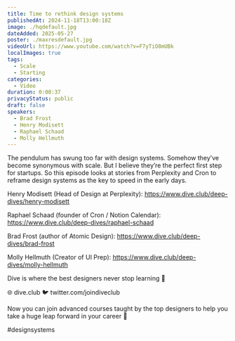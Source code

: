 ```yaml
---
title: Time to rethink design systems
publishedAt: 2024-11-18T13:00:18Z
image: ./hqdefault.jpg
dateAdded: 2025-05-27
poster: ./maxresdefault.jpg
videoUrl: https://www.youtube.com/watch?v=F7yTiO8mUBk
localImages: true
tags:
  - Scale
  - Starting
categories:
  - Video
duration: 0:08:37
privacyStatus: public
draft: false
speakers:
  - Brad Frost
  - Henry Modisett
  - Raphael Schaad
  - Molly Hellmuth
---
```

The pendulum has swung too far with design systems. Somehow they’ve become synonymous with scale. But I believe they’re the perfect first step for startups. So this episode looks at stories from Perplexity and Cron to reframe design systems as the key to speed in the early days.

Henry Modisett (Head of Design at Perplexity):  https://www.dive.club/deep-dives/henry-modisett

Raphael Schaad (founder of Cron / Notion Calendar): https://www.dive.club/deep-dives/raphael-schaad

Brad Frost (author of Atomic Design): https://www.dive.club/deep-dives/brad-frost

Molly Hellmuth (Creator of UI Prep): https://www.dive.club/deep-dives/molly-hellmuth

Dive is where the best designers never stop learning 🤿

🌐 dive.club
🐦 twitter.com/joindiveclub

Now you can join advanced courses taught by the top designers to help you take a huge leap forward in your career 💪

#designsystems
